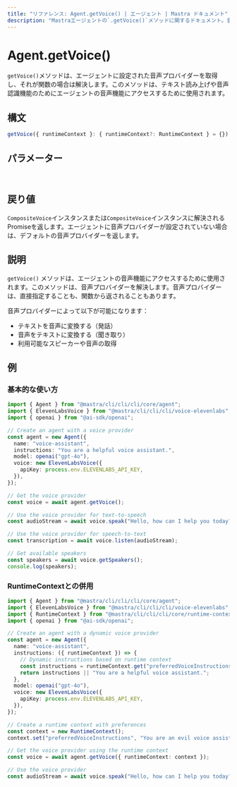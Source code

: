 ```yaml
---
title: "リファレンス: Agent.getVoice() | エージェント | Mastra ドキュメント"
description: "Mastraエージェントの`.getVoice()`メソッドに関するドキュメント。音声機能のための音声プロバイダーを取得します。"
---
```


# Agent.getVoice()

`getVoice()`メソッドは、エージェントに設定された音声プロバイダーを取得し、それが関数の場合は解決します。このメソッドは、テキスト読み上げや音声認識機能のためにエージェントの音声機能にアクセスするために使用されます。

## 構文

```typescript
getVoice({ runtimeContext }: { runtimeContext?: RuntimeContext } = {}): CompositeVoice | Promise<CompositeVoice>
```

## パラメーター

<br />
<PropertiesTable
  content={[
    {
      name: "runtimeContext",
      type: "RuntimeContext",
      isOptional: true,
      description:
        "依存性注入やコンテキスト情報のためのランタイムコンテキスト。指定されていない場合は、新しい RuntimeContext インスタンスがデフォルトで使用されます。",
    },
  ]}
/>

## 戻り値

`CompositeVoice`インスタンスまたは`CompositeVoice`インスタンスに解決されるPromiseを返します。エージェントに音声プロバイダーが設定されていない場合は、デフォルトの音声プロバイダーを返します。

## 説明

`getVoice()` メソッドは、エージェントの音声機能にアクセスするために使用されます。このメソッドは、音声プロバイダーを解決します。音声プロバイダーは、直接指定することも、関数から返されることもあります。

音声プロバイダーによって以下が可能になります：

- テキストを音声に変換する（発話）
- 音声をテキストに変換する（聞き取り）
- 利用可能なスピーカーや音声の取得

## 例

### 基本的な使い方

```typescript
import { Agent } from "@mastra/cli/cli/cli/core/agent";
import { ElevenLabsVoice } from "@mastra/cli/cli/cli/voice-elevenlabs";
import { openai } from "@ai-sdk/openai";

// Create an agent with a voice provider
const agent = new Agent({
  name: "voice-assistant",
  instructions: "You are a helpful voice assistant.",
  model: openai("gpt-4o"),
  voice: new ElevenLabsVoice({
    apiKey: process.env.ELEVENLABS_API_KEY,
  }),
});

// Get the voice provider
const voice = await agent.getVoice();

// Use the voice provider for text-to-speech
const audioStream = await voice.speak("Hello, how can I help you today?");

// Use the voice provider for speech-to-text
const transcription = await voice.listen(audioStream);

// Get available speakers
const speakers = await voice.getSpeakers();
console.log(speakers);
```

### RuntimeContextとの併用

```typescript
import { Agent } from "@mastra/cli/cli/cli/core/agent";
import { ElevenLabsVoice } from "@mastra/cli/cli/cli/voice-elevenlabs";
import { RuntimeContext } from "@mastra/cli/cli/cli/core/runtime-context";
import { openai } from "@ai-sdk/openai";

// Create an agent with a dynamic voice provider
const agent = new Agent({
  name: "voice-assistant",
  instructions: ({ runtimeContext }) => {
    // Dynamic instructions based on runtime context
    const instructions = runtimeContext.get("preferredVoiceInstructions");
    return instructions || "You are a helpful voice assistant.";
  },
  model: openai("gpt-4o"),
  voice: new ElevenLabsVoice({
    apiKey: process.env.ELEVENLABS_API_KEY,
  }),
});

// Create a runtime context with preferences
const context = new RuntimeContext();
context.set("preferredVoiceInstructions", "You are an evil voice assistant");

// Get the voice provider using the runtime context
const voice = await agent.getVoice({ runtimeContext: context });

// Use the voice provider
const audioStream = await voice.speak("Hello, how can I help you today?");
```
